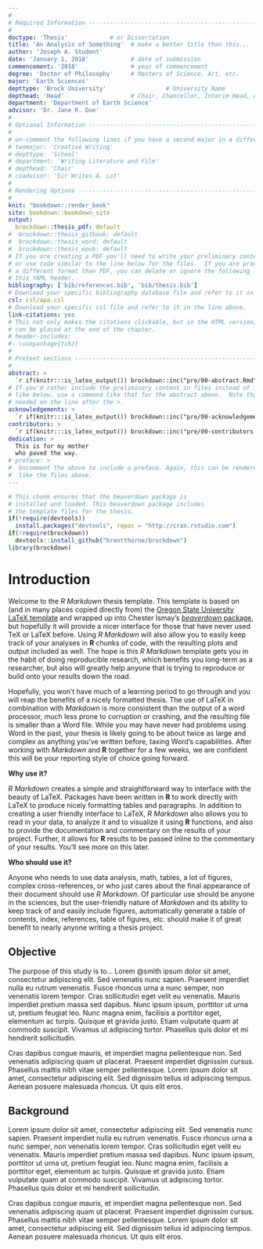 ```yaml
---
#
# Required Information --------------------------------------------------------
#
doctype: 'Thesis'            # or Dissertation
title: 'An Analysis of Something'  # make a better title than this...
author: 'Joseph A. Student'
date: 'January 1, 2018'            # date of submission
commencement: '2018'               # year of commencement
degree: 'Doctor of Philosophy'     # Masters of Science, Art, etc. 
major: 'Earth Sciences'
depttype: 'Brock University'                 # University Name
depthead: 'Head'                   # Chair, Chancellor, Interim Head, etc.
department: 'Department of Earth Science'
advisor: 'Dr. Jane R. Doe'
#
# Optional Information --------------------------------------------------------
#
# un-comment the following lines if you have a second major in a different dept.
# twomajor: 'Creative Writing'
# depttype: 'School'
# department: 'Writing Literature and Film'
# depthead: 'Chair'
# coadvisor: 'Sir Writes A. Lot'
#
# Rendering Options -----------------------------------------------------------
#
knit: "bookdown::render_book"
site: bookdown::bookdown_site
output: 
  brockdown::thesis_pdf: default
#  brockdown::thesis_gitbook: default
#  brockdown::thesis_word: default
#  brockdown::thesis_epub: default
# If you are creating a PDF you'll need to write your preliminary content here 
# or use code similar to the line below for the files.  If you are producing in 
# a different format than PDF, you can delete or ignore the following lines in 
# this YAML header.
bibliography: ['bib/references.bib', 'bib/thesis.bib']
# Download your specific bibliography database file and refer to it in the line above.
csl: csl/apa.csl
# Download your specific csl file and refer to it in the line above.
link-citations: yes
# This not only makes the citations clickable, but in the HTML version, the bibliography
# can be placed at the end of the chapter.
# header-includes:
#- \usepackage{tikz}
#
# Pretext sections ------------------------------------------------------------
#
abstract: >
  `r if(knitr:::is_latex_output()) brockdown::inc("pre/00-abstract.Rmd")`
# If you'd rather include the preliminary content in files instead of inline
# like below, use a command like that for the abstract above.  Note that a tab is 
# needed on the line after the >.
acknowledgements: >
  `r if(knitr:::is_latex_output()) brockdown::inc("pre/00-acknowledgements.Rmd")`
contributors: > 
  `r if(knitr:::is_latex_output()) brockdown::inc("pre/00-contributors.Rmd")`
dedication: >
  This is for my mother 
  who paved the way.
# preface: >  
#  Uncomment the above to include a preface. Again, this can be rendered much
#  like the files above.
---
```


<!-- 
Above is the YAML (YAML Ain't Markup Language) header that includes a lot of
metadata used to produce the document.  Be careful with spacing in this header!

If you'd prefer to not include a Dedication, for example, simply delete lines 17
and 18 above or add a # before them to comment them out.  If you have other
LaTeX packages you would like to include, delete the # before header-includes
and list the packages after hyphens on new lines.

If you'd like to include a comment that won't be produced in your resulting file
enclose it in a block like this. 
-->

<!--
If you receive a duplicate label error after knitting, make sure to delete the
thesis.Rmd file and then knit again.
-->

```r
# This chunk ensures that the beaverdown package is
# installed and loaded. This beaverdown package includes
# the template files for the thesis.
if(!require(devtools))
  install.packages("devtools", repos = "http://cran.rstudio.com")
if(!require(brockdown))
  devtools::install_github("brentthorne/brockdown")
library(brockdown)
```

<!-- 
You'll need to include the order that you'd like Rmd files to appear in the
_bookdown.yml file for PDF files and also delete the # before rmd_files: there.
You'll want to not include 00(two-hyphens)prelim.Rmd and 00-abstract.Rmd since
they are handled in the YAML above differently for the PDF version.
-->

<!-- 
The {-} option here means that there will be no numbers on the introduction. You
can also use {.unnumbered} so the introduction will be "Chapter 0."
-->

# Introduction {-}

Welcome to the _R Markdown_ thesis template. This template is based on (and in
many places copied directly from) the [Oregon State University LaTeX
template][0] and wrapped up into Chester Ismay's [*beaverdown* package][1], but
hopefully it will provide a nicer interface for those that have never used TeX
or LaTeX before.  Using _R Markdown_ will also allow you to easily keep track of
your analyses in **R** chunks of code, with the resulting plots and output
included as well.  The hope is this _R Markdown_ template gets you in the habit
of doing reproducible research, which benefits you long-term as a researcher,
but also will greatly help anyone that is trying to reproduce or build onto your
results down the road.

Hopefully, you won't have much of a learning period to go through and you will
reap the benefits of a nicely formatted thesis.  The use of LaTeX in combination
with _Markdown_ is more consistent than the output of a word processor, much
less prone to corruption or crashing, and the resulting file is smaller than a
Word file. While you may have never had problems using Word in the past, your
thesis is likely going to be about twice as large and complex as anything you've
written before, taxing Word's capabilities.  After working with _Markdown_ and
**R** together for a few weeks, we are confident this will be your reporting
style of choice going forward.

<!-- 
If you're still on the fence about using _R Markdown_, check out the resource
for newbies available at <https://ismayc.github.io/rbasics-book/> or email us at
<data@reed.edu>.
-->

**Why use it?**

_R Markdown_ creates a simple and straightforward way to interface with the
beauty of LaTeX.  Packages have been written in **R** to work directly with
LaTeX to produce nicely formatting tables and paragraphs. In addition to
creating a user friendly interface to LaTeX, _R Markdown_ also allows you to
read in your data, to analyze it and to visualize it using **R** functions, and
also to provide the documentation and commentary on the results of your project.
Further, it allows for **R** results to be passed inline to the commentary of
your results.  You'll see more on this later.

<!-- 
Having your code and commentary all together in one place has a plethora of benefits!
-->

**Who should use it?**

Anyone who needs to use data analysis, math, tables, a lot of figures, complex
cross-references, or who just cares about the final appearance of their document
should use _R Markdown_. Of particular use should be anyone in the sciences, but
the user-friendly nature of _Markdown_ and its ability to keep track of and
easily include figures, automatically generate a table of contents, index,
references, table of figures, etc. should make it of great benefit to nearly
anyone writing a thesis project.

## Objective {-}

The purpose of this study is to... Lorem @smith ipsum dolor sit amet,
consectetur adipiscing elit. Sed venenatis nunc sapien. Praesent
imperdiet nulla eu rutrum venenatis. Fusce rhoncus urna a nunc semper,
non venenatis lorem tempor. Cras sollicitudin eget velit eu venenatis.
Mauris imperdiet pretium massa sed dapibus. Nunc ipsum ipsum, porttitor
ut urna ut, pretium feugiat leo. Nunc magna enim, facilisis a porttitor
eget, elementum ac turpis. Quisque et gravida justo. Etiam vulputate
quam at commodo suscipit. Vivamus ut adipiscing tortor. Phasellus quis
dolor et mi hendrerit sollicitudin.

Cras dapibus congue mauris, et imperdiet magna pellentesque non. Sed
venenatis adipiscing quam ut placerat. Praesent imperdiet dignissim
cursus. Phasellus mattis nibh vitae semper pellentesque. Lorem ipsum
dolor sit amet, consectetur adipiscing elit. Sed dignissim tellus id
adipiscing tempus. Aenean posuere malesuada rhoncus. Ut quis elit eros.

## Background {-}

Lorem ipsum dolor sit amet, consectetur adipiscing elit. Sed venenatis
nunc sapien. Praesent imperdiet nulla eu rutrum venenatis. Fusce rhoncus
urna a nunc semper, non venenatis lorem tempor. Cras sollicitudin eget
velit eu venenatis. Mauris imperdiet pretium massa sed dapibus. Nunc
ipsum ipsum, porttitor ut urna ut, pretium feugiat leo. Nunc magna enim,
facilisis a porttitor eget, elementum ac turpis. Quisque et gravida
justo. Etiam vulputate quam at commodo suscipit. Vivamus ut adipiscing
tortor. Phasellus quis dolor et mi hendrerit sollicitudin.

Cras dapibus congue mauris, et imperdiet magna pellentesque non. Sed
venenatis adipiscing quam ut placerat. Praesent imperdiet dignissim
cursus. Phasellus mattis nibh vitae semper pellentesque. Lorem ipsum
dolor sit amet, consectetur adipiscing elit. Sed dignissim tellus id
adipiscing tempus. Aenean posuere malesuada rhoncus. Ut quis elit eros.



[0]: https://www.overleaf.com/latex/templates/oregon-state-university-thesis-and-dissertation/wnvzcdhqshxf
[1]: https://github.com/zkamvar/beaverdown
